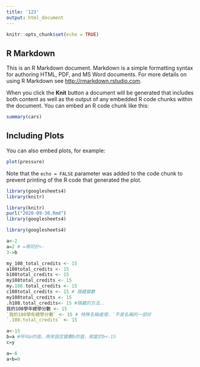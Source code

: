 ---
title: '123'
output: html_document
---

```{r setup, include=FALSE}
knitr::opts_chunk$set(echo = TRUE)
```

## R Markdown

This is an R Markdown document. Markdown is a simple formatting syntax for authoring HTML, PDF, and MS Word documents. For more details on using R Markdown see <http://rmarkdown.rstudio.com>.

When you click the **Knit** button a document will be generated that includes both content as well as the output of any embedded R code chunks within the document. You can embed an R code chunk like this:

```{r cars}
summary(cars)
```

## Including Plots

You can also embed plots, for example:

```{r pressure, echo=FALSE}
plot(pressure)
```

Note that the `echo = FALSE` parameter was added to the code chunk to prevent printing of the R code that generated the plot.



```{r}
library(googlesheets4)
library(knitr)
```


```{r}
library(knitr)
purl("2020-09-30.Rmd")
library(googlesheets4)

library(googlesheets4)

```

```{r}
a<-2 
a=2 # =等同於<-
3->b
```

```{r}
my_108_total_credits <- 15
a108total_credits <- 15
b108total_credits <- 15
my108total_credits <- 15
my.108.total_credits <- 15
c108total_credits <- 15 # 隱藏變數
my108total_credits <- 15
.h108.total_credits<- 15 #隱藏的方法..
我的108學年總學分數 <- 15
`我的108學年總學分數` <- 15 # 特殊名稱處理，`不是名稱的一部份
`.108.total_credits` <- 15
```
```{r}
a<-15
b=a #呼叫a的值，用來設定變數b的值，相當於b<-15
c=y

```
```{r}
a=-6
a+b=0
```




